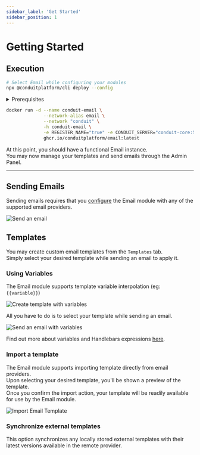 ```yaml
---
sidebar_label: 'Get Started'
sidebar_position: 1
---
```



# Getting Started

## Execution

<Tabs>
<TabItem value="cli" label="CLI">

``` bash
# Select Email while configuring your modules
npx @conduitplatform/cli deploy --config
```
</TabItem>

<TabItem value="docker" label="Docker">
<details><summary>Prerequisites</summary>

``` bash
# Set up the Container Network
docker network create conduit

# Start Redis
docker run -d --name conduit-redis \
              --network-alias redis \
              --network "conduit" \
              -h conduit-redis \
              -p 6379:6379 \
              docker.io/library/redis:latest

# Start Conduit
docker run -d --name conduit-core \
              --network-alias conduit \
              --network "conduit" \
              -h conduit-core \
              -p 55152:55152 -p 3030:3030 -p 3031:3031 \
              -e REDIS_HOST="conduit-redis" -e REDIS_PORT="6379" \
              ghcr.io/conduitplatform/conduit:latest

# Start MongoDB
docker run -d --name conduit-mongo \
              --network-alias mongo \
              --network "conduit" \
              -h conduit-mongo \
              -p 27017:27017 \
              docker.io/library/mongo:latest

# Start Database
docker run -d --name conduit-database \
              --network-alias database \
              --network "conduit" \
              -h conduit-database \
              -e REGISTER_NAME="true" -e CONDUIT_SERVER="conduit-core:55152" \
              -e DB_TYPE="mongodb" \
              -e DB_CONN_URI="mongodb://conduit-mongo:27017" \
              ghcr.io/conduitplatform/database:latest
# Start Router
docker run -d --name conduit-router \
              --network-alias router \
              --network "conduit" \
              -h conduit-router \
              -p 3000:3000 -p 3001:3001 \
              -e REGISTER_NAME="true" -e CONDUIT_SERVER="conduit-core:55152" \
              ghcr.io/conduitplatform/router:latest
```
</details>

``` bash
docker run -d --name conduit-email \
              --network-alias email \
              --network "conduit" \
              -h conduit-email \
              -e REGISTER_NAME="true" -e CONDUIT_SERVER="conduit-core:55152" \
              ghcr.io/conduitplatform/email:latest
```
</TabItem>
</Tabs>

At this point, you should have a functional Email instance.<br />
You may now manage your templates and send emails through the Admin Panel.

-------------------------------------------------------

## Sending Emails

Sending emails requires that you [configure](./config) the Email module with any of the supported email providers.

![Send an email](/img/modules/email/admin/send_email.png)

## Templates

You may create custom email templates from the `Templates` tab.<br />
Simply select your desired template while sending an email to apply it.

### Using Variables

The Email module supports template variable interpolation (eg: ```{{variable}}```)<br />

![Create template with variables](/img/modules/email/admin/variables.png)

All you have to do is to select your template while sending an email.

![Send an email with variables](/img/modules/email/admin/send_variable_email.png)

Find out more about variables and Handlebars expressions [here](https://handlebarsjs.com/guide/expressions.html).

### Import a template

The Email module supports importing template directly from email providers.<br />
Upon selecting your desired template, you'll be shown a preview of the template.<br />
Once you confirm the import action, your template will be readily available for use by the Email module.

![Import Email Template](/img/modules/email/admin/import_template.png)

### Synchronize external templates

This option synchronizes any locally stored external templates with their latest versions available in the remote provider.
